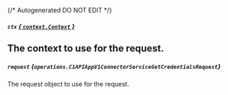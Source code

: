 {/* Autogenerated DO NOT EDIT  */}

##### `ctx` [*{ `context.Context` }*](https://pkg.go.dev/context#Context)
The context to use for the request.
---
##### `request` *{`operations.C1APIAppV1ConnectorServiceGetCredentialsRequest`}*
The request object to use for the request.

<Collapsible openLabel={Labels.showProperties} closeLabel={Labels.hideProperties}>
  <C1APIAppV1ConnectorServiceGetCredentialsRequest />
</Collapsible>


